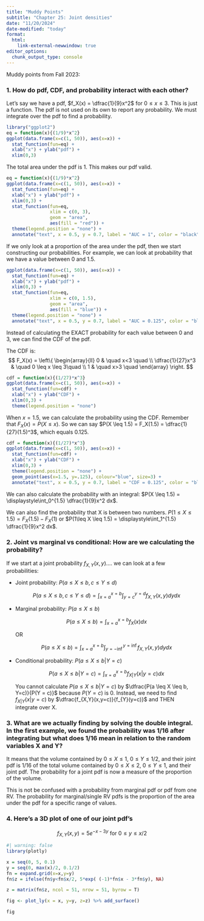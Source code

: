 ```yaml
---
title: "Muddy Points"
subtitle: "Chapter 25: Joint densities"
date: "11/20/2024"
date-modified: "today"
format: 
  html:
    link-external-newwindow: true
editor_options: 
  chunk_output_type: console
---
```


Muddy points from Fall 2023:

### 1. How do pdf, CDF, and probability interact with each other?

Let's say we have a pdf, $f_X(x) = \dfrac{1}{9}x^2$ for $0 \leq x \leq 3$. This is just a function. The pdf is not used on its own to report any probability. We must integrate over the pdf to find a probability.

```r
library("ggplot2")
eq = function(x){(1/9)*x^2}
ggplot(data.frame(x=c(1, 50)), aes(x=x)) + 
  stat_function(fun=eq) +
  xlab("x") + ylab("pdf") +
  xlim(0,3)
```

The total area under the pdf is 1. This makes our pdf valid.

```r
eq = function(x){(1/9)*x^2}
ggplot(data.frame(x=c(1, 50)), aes(x=x)) + 
  stat_function(fun=eq) +
  xlab("x") + ylab("pdf") +
  xlim(0,3) +
  stat_function(fun=eq, 
                xlim = c(0, 3),
                geom = "area", 
                aes(fill = "red")) +
  theme(legend.position = "none") +
  annotate("text", x = 0.5, y = 0.7, label = "AUC = 1", color = "black")
```

If we only look at a proportion of the area under the pdf, then we start constructing our probabilities. For example, we can look at probability that we have a value between 0 and 1.5.

```r
ggplot(data.frame(x=c(1, 50)), aes(x=x)) + 
  stat_function(fun=eq) +
  xlab("x") + ylab("pdf") +
  xlim(0,3) +
  stat_function(fun=eq, 
                xlim = c(0, 1.5),
                geom = "area", 
                aes(fill = "blue")) +
  theme(legend.position = "none") +
  annotate("text", x = 0.5, y = 0.7, label = "AUC = 0.125", color = "black")
```

Instead of calculating the EXACT probability for each value between 0 and 3, we can find the CDF of the pdf.

The CDF is: $$
F_X(x) = \left\{
        \begin{array}{ll}
            0 & \quad x<3 \quad \\
            \dfrac{1}{27}x^3 & \quad 0 \leq x \leq 3\quad \\
            1 & \quad x>3 \quad
        \end{array}
    \right.
$$

```r
cdf = function(x){(1/27)*x^3}
ggplot(data.frame(x=c(1, 50)), aes(x=x)) + 
  stat_function(fun=cdf) +
  xlab("x") + ylab("CDF") +
  xlim(0,3) +
  theme(legend.position = "none")
```

When $x=1.5$, we can calculate the probability using the CDF. Remember that $F_X(x) = P(X \leq x)$. So we can say $P(X \leq 1.5) = F_X(1.5) = \dfrac{1}{27}(1.5)^3$, which equals 0.125.

```r
cdf = function(x){(1/27)*x^3}
ggplot(data.frame(x=c(1, 50)), aes(x=x)) + 
  stat_function(fun=cdf) +
  xlab("x") + ylab("CDF") +
  xlim(0,3) +
  theme(legend.position = "none") +
  geom_point(aes(x=1.5, y=.125), colour="blue", size=3) +
  annotate("text", x = 0.5, y = 0.7, label = "CDF = 0.125", color = "black")
```

We can also calculate the probability with an integral: $P(X \leq 1.5) = \displaystyle\int_0^{1.5} \dfrac{1}{9}x^2 dx$.

We can also find the probability that X is between two numbers. $P(1\leq X \leq 1.5) = F_X(1.5) - F_X(1)$ or $P(1\leq X \leq 1.5) = \displaystyle\int_1^{1.5} \dfrac{1}{9}x^2 dx$.

### 2. Joint vs marginal vs conditional: How are we calculating the probability?

If we start at a joint probability $f_{X,Y}(x,y)$.... we can look at a few probabilities:

-   Joint probability: $P(a \leq X \leq b, c \leq Y \leq d)$

    $$P(a \leq X \leq b, c \leq Y \leq d) = \displaystyle\int_{x=a}^{x=b}\displaystyle\int_{y=c}^{y=d} f_{X,Y}(x,y) dydx$$

-   Marginal probability: $P(a \leq X \leq b)$

    $$P(a \leq X \leq b) = \displaystyle\int_{x=a}^{x=b} f_{X}(x) dx$$

    OR

    $$P(a \leq X \leq b) = \displaystyle\int_{x=a}^{x=b}\displaystyle\int_{y=-\inf}^{y=\inf} f_{X,Y}(x,y) dydx$$

-   Conditional probability: $P(a \leq X \leq b | Y = c)$

    $$P(a \leq X \leq b | Y=c) = \displaystyle\int_{x=a}^{x=b} f_{X|Y}(x|y=c) dx$$

    You cannot calculate $P(a \leq X \leq b | Y = c)$ by $\dfrac{P(a \leq X \leq b, Y=c)}{P(Y = c)}$ because $P(Y = c)$ is 0. Instead, we need to find $f_{X|Y}(x|y=c)$ by $\dfrac{f_{X,Y}(x,y=c)}{f_{Y}(y=c)}$ and THEN integrate over X.

### 3. What are we actually finding by solving the double integral. In the first example, we found the probability was 1/16 after integrating but what does 1/16 mean in relation to the random variables X and Y?

It means that the volume contained by $0\leq X \leq 1$, $0\leq Y \leq 1/2$, and their joint pdf is 1/16 of the total volume contained by $0\leq X \leq 2$, $0\leq Y \leq 1$, and their joint pdf. The probability for a joint pdf is now a measure of the proportion of the volume.

This is not be confused with a probability from marginal pdf or pdf from one RV. The probability for marginal/single RV pdfs is the proportion of the area under the pdf for a specific range of values.

### 4. Here's a 3D plot of one of our joint pdf's

$$
f_{X,Y}(x,y) = 5e^{-x-3y} \text{ for } 0 \leq y \leq x/2
$$

```r
#| warning: false
library(plotly)

x = seq(0, 5, 0.1)
y = seq(0, max(x)/2, 0.1/2)
fn = expand.grid(x=x,y=y)
fn$z = ifelse(fn$y<fn$x/2, 5*exp( (-1)*fn$x - 3*fn$y), NA)

z = matrix(fn$z, ncol = 51, nrow = 51, byrow = T)

fig <- plot_ly(x = x, y=y, z=z) %>% add_surface()

fig
```
